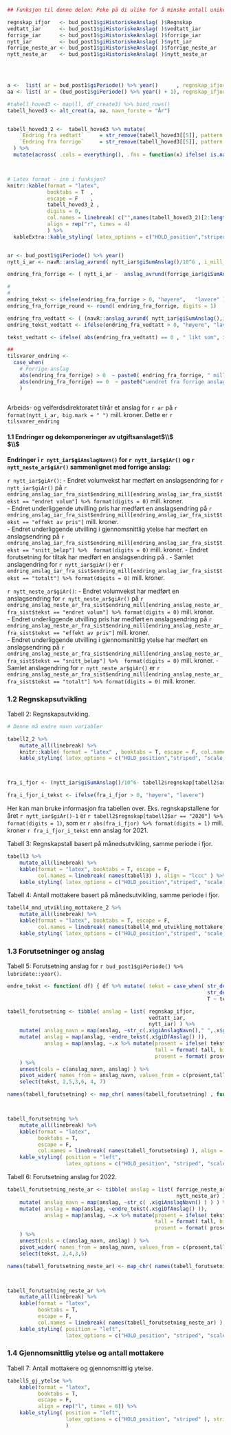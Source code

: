 


```r
## Funksjon til denne delen: Peke på di ulike for å minske antall unike anslag. 

regnskap_ifjor   <- bud_post1$giHistoriskeAnslag( )$Regnskap     
vedtatt_iar      <- bud_post1$giHistoriskeAnslag( )$vedtatt_iar  
forrige_iar      <- bud_post1$giHistoriskeAnslag( )$forrige_iar     
nytt_iar         <- bud_post1$giHistoriskeAnslag( )$nytt_iar
forrige_neste_ar <- bud_post1$giHistoriskeAnslag( )$forrige_neste_ar
nytt_neste_ar    <- bud_post1$giHistoriskeAnslag( )$nytt_neste_ar


  
```



```r

a <-  list( ar = bud_post1$giPeriode() %>% year()      , regnskap_ifjor = regnskap_ifjor, vedtatt_iar = vedtatt_iar, forrige = forrige_iar, nyttt = nytt_iar )
aa <- list( ar = (bud_post1$giPeriode() %>% year() + 1), regnskap_ifjor = NULL, vedtatt_iar = NULL, forrige = forrige_neste_ar, nyttt = nytt_neste_ar)

#tabell_hoved3 <- map(ll, df_create3) %>% bind_rows() 
tabell_hoved3 <- alt_creat(a, aa, navn_forste = "År")


tabell_hoved3_2 <-  tabell_hoved3 %>% mutate(
    `Endring fra vedtatt`     = str_remove(tabell_hoved3[[5]], pattern = " ") %>% as.numeric() -   str_remove(tabell_hoved3[[3]], pattern = " ") %>% as.numeric(),
    `Endring fra forrige`     = str_remove(tabell_hoved3[[5]], pattern = " ") %>% as.numeric() -   str_remove(tabell_hoved3[[4]], pattern = " ") %>% as.numeric()
  ) %>% 
  mutate(across( .cols = everything(), .fns = function(x) ifelse( is.na(x), " ", x ) ))



# Latex format - inn i funksjon?
knitr::kable(format = "latex", 
             booktabs = T  ,
             escape = F    ,
             tabell_hoved3_2 ,
             digits = 0,
             col.names = linebreak( c("",names(tabell_hoved3_2)[2:length(names(tabell_hoved3_2)) ]) ),
             align = rep("r", times = 4)
             ) %>% 
  kableExtra::kable_styling( latex_options = c("HOLD_position","striped"), stripe_index =  c(1,3,5,7), font_size = 8, position = "left" ) 



```



```r


ar <- bud_post1$giPeriode() %>% year()
nytt_i_ar <- navR::anslag_avrund( nytt_iar$giSumAnslag()/10^6 , i_mill_kr = T)

endring_fra_forrige <- ( nytt_i_ar -  anslag_avrund(forrige_iar$giSumAnslag()/10^6, i_mill_kr = T ) )

#
#
endring_tekst <- ifelse(endring_fra_forrige > 0, "høyere",   "lavere" ) 
endring_fra_forrige_round <- round( endring_fra_forrige, digits = 1) 

endring_fra_vedtatt <- ( (navR::anslag_avrund( nytt_iar$giSumAnslag(),i_mill_kr = F)  - navR::anslag_avrund(vedtatt_iar$giSumAnslag(), i_mill_kr = F) )/10^6 )
endring_tekst_vedtatt <- ifelse(endring_fra_vedtatt > 0, "høyere", "lavere")

tekst_vedtatt <- ifelse( abs(endring_fra_vedtatt) == 0 , " likt som", ifelse( endring_fra_vedtatt > 0, str_c(  abs(endring_fra_vedtatt)," mill.kr høyere enn "), str_c( abs(endring_fra_vedtatt),"  mill.kr lavere enn") ) )

##
tilsvarer_endring <- 
  case_when( 
    # Forrige anslag
    abs(endring_fra_forrige) > 0  ~ paste0( endring_fra_forrige, " mill. kroner " ,endring_tekst, " enn forrige anslag og ", tekst_vedtatt, "  vedtatt budsjett."),
    abs(endring_fra_forrige) == 0  ~ paste0("uendret fra forrige anslag."),
    )
  

```


Arbeids- og velferdsdirektoratet tilrår et anslag for `r ar` på `r format(nytt_i_ar, big.mark = " ") ` mill. kroner. Dette er `r tilsvarer_endring` 




#### 1.1 Endringer og dekomponeringer av utgiftsanslaget$\\$ <br>$\\$ <br>
__Endringer i `r nytt_iar$giAnslagNavn()` for `r nytt_iar$giAr()`  og `r nytt_neste_ar$giAr()` sammenlignet med forrige anslag:__

`r nytt_iar$giAr()`:\newline
*-* Endret volumvekst har medført  en anslagsendring for `r nytt_iar$giAr() ` på `r endring_anslag_iar_fra_sist$endring_mill[endring_anslag_iar_fra_sist$tekst == "endret volum"] %>% format(digits = 0)` mill. kroner.  
*-* Endret underliggende utvilling pris har medført en anslagsendring  på `r endring_anslag_iar_fra_sist$endring_mill[endring_anslag_iar_fra_sist$tekst == "effekt av pris"]` mill. kroner.  
*-* Endret underliggende utvilling i gjennomsnittlig ytelse har medført en anslagsendring  på `r endring_anslag_iar_fra_sist$endring_mill[endring_anslag_iar_fra_sist$tekst == "snitt_beløp"] %>%  format(digits = 0) ` mill. kroner.\newline 
*-* Endret forutsetning for tiltak har medført en anslagsendring  på <Her skal det komme tekst>.\newline
*-* Samlet anslagendring for `r nytt_iar$giAr() ` er `r endring_anslag_iar_fra_sist$endring_mill[endring_anslag_iar_fra_sist$tekst == "totalt"] %>% format(digits = 0)` mill. kroner.



`r nytt_neste_ar$giAr()`:\newline
*-* Endret volumvekst har medført en anslagsendring for `r nytt_neste_ar$giAr() ` på `r endring_anslag_neste_ar_fra_sist$endring_mill[endring_anslag_neste_ar_fra_sist$tekst == "endret volum"] %>% format(digits = 0)` mill. kroner.  
*-* Endret underliggende utvilling pris har medført en anslagsendring  på `r endring_anslag_neste_ar_fra_sist$endring_mill[endring_anslag_neste_ar_fra_sist$tekst == "effekt av pris"]` mill. kroner.  
*-* Endret underliggende utvilling i gjennomsnittlig ytelse har medført en anslagsendring  på `r endring_anslag_neste_ar_fra_sist$endring_mill[endring_anslag_neste_ar_fra_sist$tekst == "snitt_beløp"] %>%  format(digits = 0) ` mill. kroner.\newline 
<!-- *-* Endret forutsetning for tiltak har medført en anslagsendring  på AUTO. -->
*-* Samlet anslagendring for `r nytt_neste_ar$giAr() ` er `r endring_anslag_neste_ar_fra_sist$endring_mill[endring_anslag_neste_ar_fra_sist$tekst == "totalt"] %>% format(digits = 0)` mill. kroner.



### 1.2 Regnskapsutvikling

Tabell 2: Regnskapsutvikling.
```r

# Denne må endre navn variabler

tabell2_2 %>% 
    mutate_all(linebreak) %>%
    knitr::kable( format = "latex" , booktabs = T, escape = F, col.names = linebreak( names(tabell2_2) ), align = rep("r", times = 9) ) %>%  
    kable_styling( latex_options = c("HOLD_position","striped", "scale_down"), stripe_index =  c(1,3,5,7,9,11), font_size = 4 )  



fra_i_fjor <- (nytt_iar$giSumAnslag()/10^6- tabell2$regnskap[tabell2$ar == "2020"])

fra_i_fjor_i_tekst <- ifelse(fra_i_fjor > 0, "høyere", "lavere")


```




Her kan man bruke informasjon fra tabellen over. Eks. regnskapstallene for året `r nytt_iar$giAr()-1`  er  `r tabell2$regnskap[tabell2$ar == "2020"] %>% format(digits = 1)`,
som er `r abs(fra_i_fjor) %>% format(digits = 1)` mill. kroner `r fra_i_fjor_i_tekst` enn anslag for 2021.


Tabell 3: Regnskapstall basert på månedsutvikling, samme periode i fjor.

```r


tabell3 %>%
    mutate_all(linebreak) %>%
    kable(format = "latex", booktabs = T, escape = F,
          col.names = linebreak( names(tabell3) ), align = "lccc" ) %>% 
    kable_styling( latex_options = c("HOLD_position","striped", "scale_down"), stripe_index =  c(1,3,5,7,9,11)  )  


```



Tabell 4: Antall mottakere basert på månedsutvikling, samme periode i fjor.
```r


tabell4_mnd_utvikling_mottakere_2 %>%
    mutate_all(linebreak) %>%
    kable(format = "latex", booktabs = T, escape = F,
          col.names = linebreak( names(tabell4_mnd_utvikling_mottakere_2) ), align = "lccc" ) %>% 
    kable_styling( latex_options = c("HOLD_position","striped", "scale_down"), stripe_index =  c(1,3,5,7,9,11)  )  


```



### 1.3	Forutsetninger og anslag

Tabell 5: Forutsetning anslag for `r bud_post1$giPeriode() %>% lubridate::year()`. 
```r

endre_tekst <- function( df) { df %>% mutate( tekst = case_when( str_detect(tekst, "regnskap")  ~ "Regnskap",
                                                                 str_detect(tekst, "sum")  ~ "Sum",
                                                                 T ~ tekst)) }

tabell_forutsetning <- tibble( anslag = list( regnskap_ifjor,
                                              vedtatt_iar,
                                              nytt_iar) ) %>% 
    mutate( anslag_navn = map(anslag, ~str_c(.x$giAnslagNavn()," ",.x$giAr() ) ) ) %>% 
    mutate( anslag = map(anslag, ~endre_tekst(.x$giDfAnslag() )),
            anslag = map(anslag, ~.x %>% mutate(prosent = ifelse( tekst == "Sum", as.numeric(prosent)*100, prosent),
                                                tall = format( tall, big.mark = " ", digits = 0),
                                                prosent = format( prosent, digits = 1)))
    ) %>% 
    unnest(cols = c(anslag_navn, anslag) ) %>%
    pivot_wider( names_from = anslag_navn, values_from = c(prosent,tall) ) %>% 
    select(tekst, 2,5,3,6, 4, 7)

names(tabell_forutsetning) <- map_chr( names(tabell_forutsetning) , function(x)  str_replace(x, pattern = "_", "\n") %>% str_to_sentence( ))



tabell_forutsetning %>%
    mutate_all(linebreak) %>%
    kable(format = "latex",
          booktabs = T,
          escape = F,
          col.names = linebreak( names(tabell_forutsetning) ), align =  c("l", rep("r", times = 7) ) )  %>% 
    kable_styling( position = "left",
                   latex_options = c("HOLD_position", "striped", "scale_down"), stripe_index =  c(1,3,5,7), font_size = 6 ) 

```


\newpage
Tabell 6: Forutsetning anslag for 2022.
```r

tabell_forutsetning_neste_ar <- tibble( anslag = list( forrige_neste_ar,
                                                       nytt_neste_ar) ) %>%
    mutate( anslag_navn = map(anslag, ~str_c( .x$giAnslagNavn() ) ) ) %>%
    mutate( anslag = map(anslag, ~endre_tekst(.x$giDfAnslag() )),
            anslag = map(anslag, ~.x %>% mutate(prosent = ifelse( tekst == "Sum", as.numeric(prosent)*100, prosent),
                                                tall = format( tall, big.mark = " ", digits = 0),
                                                prosent = format( prosent, digits = 1)))
    ) %>%
    unnest(cols = c(anslag_navn, anslag) ) %>%
    pivot_wider( names_from = anslag_navn, values_from = c(prosent,tall) ) %>%
    select(tekst, 2,4,3,5)

names(tabell_forutsetning_neste_ar) <- map_chr( names(tabell_forutsetning_neste_ar) , function(x)  str_replace(x, pattern = "_", "\n") %>% str_to_sentence( ))



tabell_forutsetning_neste_ar %>%
    mutate_all(linebreak) %>%
    kable(format = "latex",
          booktabs = T,
          escape = F,
          col.names = linebreak( names(tabell_forutsetning_neste_ar) ), align = c("l", rep("r", times = 5) ) ) %>%
    kable_styling( position = "left",
                   latex_options = c("HOLD_position", "striped", "scale_down"), stripe_index =  c(1,3,5,7), font_size = 6 )


```





### 1.4	Gjennomsnittlig ytelse og antall mottakere

Tabell 7: Antall mottakere og gjennomsnittlig ytelse.
```r


tabell5_gj_ytelse %>% 
    kable(format = "latex",
          booktabs = T,
          escape = F,
          align = rep("l", times = 6)) %>% 
    kable_styling( position = "left",
                   latex_options = c("HOLD_position", "striped" ), stripe_index =  c(1,3,5), font_size = 8
                   )

```







